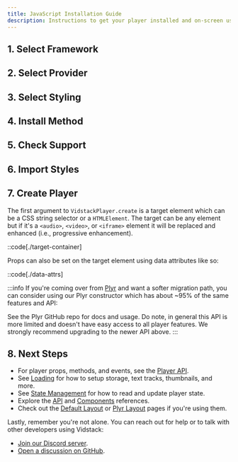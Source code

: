 ```yaml
---
title: JavaScript Installation Guide
description: Instructions to get your player installed and on-screen using JavaScript.
---
```



## 1. Select Framework

<FrameworkSelection />

## 2. Select Provider

<ProviderSelection />

## 3. Select Styling

<StylingSelection />

## 4. Install Method

<InstallSelection />

## 5. Check Support

<BrowserSupport />

## 6. Import Styles

<ImportStyles />

## 7. Create Player

<JSPlayer client:load />

The first argument to `VidstackPlayer.create` is a target element which can be a CSS string
selector or a `HTMLElement`. The target can be any element but if it's a `<audio>`, `<video>`,
or `<iframe>` element it will be replaced and enhanced (i.e., progressive enhancement).

::code[./target-container]

<JSTarget client:visible />

Props can also be set on the target element using data attributes like so:

::code[./data-attrs]

<IfLayout name="plyr-layout" client:load>

:::info
If you're coming over from [Plyr][plyr] and want a softer migration path, you can consider using our
Plyr constructor which has about ~95% of the same features and API:

<JSPlayer plyr client:load />

See the Plyr GitHub repo for docs and usage. Do note, in general this API is more limited and
doesn't have easy access to all player features. We strongly recommend upgrading to the newer API
above.
:::

</IfLayout>

[plyr]: https://github.com/sampotts/plyr

## 8. Next Steps

- For player props, methods, and events, see the [Player API][player-api].
- See [Loading][loading] for how to setup storage, text tracks, thumbnails, and more.
- See [State Management][state-mgmt] for how to read and update player state.
- Explore the [API][api] and [Components][components] references.
- Check out the [Default Layout][default-layout] or [Plyr Layout][plyr-layout] pages if you're using them.

Lastly, remember you're not alone. You can reach out for help or to talk with other developers using
Vidstack:

- [Join our Discord server][discord].
- [Open a discussion on GitHub][github-discussions].

[player-api]: /docs/player/components/core/player#api-reference
[loading]: /docs/player/core-concepts/loading
[state-mgmt]: /docs/player/core-concepts/state-management
[api]: /docs/player/api/autoplay
[components]: /docs/player/components/core/player
[default-layout]: /docs/player/components/layouts/default-layout
[plyr-layout]: /docs/player/components/layouts/plyr-layout
[discord]: https://discord.gg/QAjfh2gZE4
[github-discussions]: https://github.com/vidstack/player/discussions
[tw]: https://tailwindcss.com
[tw-plugin]: /docs/player/styling/tailwind
